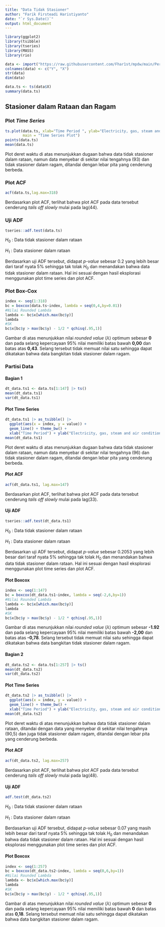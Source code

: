 ---
title: "Data Tidak Stasioner"
author: "Farik Firsteadi Haristiyanto"
date: "`r Sys.Date()`"
output: html_document
---

```{r}
library(ggplot2)
library(tsibble)
library(tseries)
library(MASS)
library(rio)
```

```{r}
data <- import("https://raw.githubusercontent.com/Fhar1st/mpdw/main/Pertemuan%201/data/DATA.csv")
colnames(data) <- c("Y", "X")
str(data)
dim(data)

data.ts <- ts(data$X)
summary(data.ts)
```

## Stasioner dalam Rataan dan Ragam

### Plot *Time Series*

```{r}
ts.plot(data.ts, xlab="Time Period ", ylab="Electricity, gas, steam and air conditioning supply", 
        main = "Time Series Plot")
points(data.ts)
mean(data.ts)
```

Plot deret waktu di atas menunjukkan dugaan bahwa data tidak stasioner dalam rataan, namun data menyebar di sekitar nilai tengahnya (93) dan tidak stasioner dalam ragam, ditandai dengan lebar pita yang cenderung berbeda.

### Plot ACF

```{r}
acf(data.ts,lag.max=318)
```

Berdasarkan plot ACF, terlihat bahwa plot ACF pada data tersebut cenderung *tails off slowly* mulai pada lag(44).

### Uji ADF

```{r}
tseries::adf.test(data.ts)
```

$H_0$ : Data tidak stasioner dalam rataan

$H_1$ : Data stasioner dalam rataan

Berdasarkan uji ADF tersebut, didapat *p-value* sebesar 0.2 yang lebih besar dari taraf nyata 5% sehingga tak tolak $H_0$ dan menandakan bahwa data tidak stasioner dalam rataan. Hal ini sesuai dengan hasil eksplorasi menggunakan plot time series dan plot ACF.

### Plot Box-Cox

```{r}
index <- seq(1:318)
bc = boxcox(data.ts~index, lambda = seq(0,4,by=0.01))
#Nilai Rounded Lambda
lambda <- bc$x[which.max(bc$y)]
lambda
#SK
bc$x[bc$y > max(bc$y) - 1/2 * qchisq(.95,1)]
```

Gambar di atas menunjukkan nilai *rounded value* ($\lambda$) optimum sebesar **0** dan pada selang kepercayaan 95% nilai memiliki batas bawah **0,00** dan batas atas **0,43**. Selang tersebut tidak memuat nilai satu sehingga dapat dikatakan bahwa data bangkitan tidak stasioner dalam ragam.

### Partisi Data

#### Bagian 1

```{r}
dt_data.ts1 <- data.ts[1:147] |> ts()
mean(dt_data.ts1)
var(dt_data.ts1)
```


#### Plot Time Series

```{r}
dt_data.ts1 |> as_tsibble() |> 
  ggplot(aes(x = index, y = value)) +
  geom_line() + theme_bw() +
  xlab("Time Period") + ylab("Electricity, gas, steam and air conditioning supply")
mean(dt_data.ts1)
```

Plot deret waktu di atas menunjukkan dugaan bahwa data tidak stasioner dalam rataan, namun data menyebar di sekitar nilai tengahnya (96) dan tidak stasioner dalam ragam, ditandai dengan lebar pita yang cenderung berbeda.

#### Plot ACF

```{r}
acf(dt_data.ts1, lag.max=147)
```

Berdasarkan plot ACF, terlihat bahwa plot ACF pada data tersebut cenderung *tails off slowly* mulai pada lag(33).

#### Uji ADF

```{r}
tseries::adf.test(dt_data.ts1)
```

$H_0$ : Data tidak stasioner dalam rataan

$H_1$ : Data stasioner dalam rataan

Berdasarkan uji ADF tersebut, didapat *p-value* sebesar 0.2053 yang lebih besar dari taraf nyata 5% sehingga tak tolak $H_0$ dan menandakan bahwa data tidak stasioner dalam rataan. Hal ini sesuai dengan hasil eksplorasi menggunakan plot time series dan plot ACF.

#### Plot Boxcox

```{r}
index <- seq(1:147)
bc = boxcox(dt_data.ts1~index, lambda = seq(-2,6,by=1))
#Nilai Rounded Lambda
lambda <- bc$x[which.max(bc$y)]
lambda
#SK
bc$x[bc$y > max(bc$y) - 1/2 * qchisq(.95,1)]
```

Gambar di atas menunjukkan nilai *rounded value* ($\lambda$) optimum sebesar **-1.92** dan pada selang kepercayaan 95% nilai memiliki batas bawah **-2,00** dan batas atas **-0,78**. Selang tersebut tidak memuat nilai satu sehingga dapat dikatakan bahwa data bangkitan tidak stasioner dalam ragam.

#### Bagian 2

```{r}
dt_data.ts2 <- data.ts[1:257] |> ts()
mean(dt_data.ts2)
var(dt_data.ts2)
```

#### Plot Time Series

```{r}
dt_data.ts2 |> as_tsibble() |> 
  ggplot(aes(x = index, y = value)) +
  geom_line() + theme_bw() +
  xlab("Time Period") + ylab("Electricity, gas, steam and air conditioning supply")
mean(dt_data.ts2)
```

Plot deret waktu di atas menunjukkan bahwa data tidak stasioner dalam rataan, ditandai dengan data yang menyebar di sekitar nilai tengahnya (90,5) dan juga tidak stasioner dalam ragam, ditandai dengan lebar pita yang cenderung berbeda.

#### Plot ACF

```{r}
acf(dt_data.ts2, lag.max=257)
```

Berdasarkan plot ACF, terlihat bahwa plot ACF pada data tersebut cenderung *tails off slowly* mulai pada lag(48).

#### Uji ADF

```{r}
adf.test(dt_data.ts2)
```

$H_0$ : Data tidak stasioner dalam rataan

$H_1$ : Data stasioner dalam rataan

Berdasarkan uji ADF tersebut, didapat *p-value* sebesar 0.07 yang masih lebih besar dari taraf nyata 5% sehingga tak tolak $H_0$ dan menandakan bahwa data tidak stasioner dalam rataan. Hal ini sesuai dengan hasil eksplorasi menggunakan plot time series dan plot ACF.

#### Plot Boxcox

```{r}
index <- seq(1:257)
bc = boxcox(dt_data.ts2~index, lambda = seq(0,6,by=1))
#Nilai Rounded Lambda
lambda <- bc$x[which.max(bc$y)]
lambda
#SK
bc$x[bc$y > max(bc$y) - 1/2 * qchisq(.95,1)]
```

Gambar di atas menunjukkan nilai *rounded value* ($\lambda$) optimum sebesar **0** dan pada selang kepercayaan 95% nilai memiliki batas bawah **0** dan batas atas **0,18**. Selang tersebut memuat nilai satu sehingga dapat dikatakan bahwa data bangkitan stasioner dalam ragam.